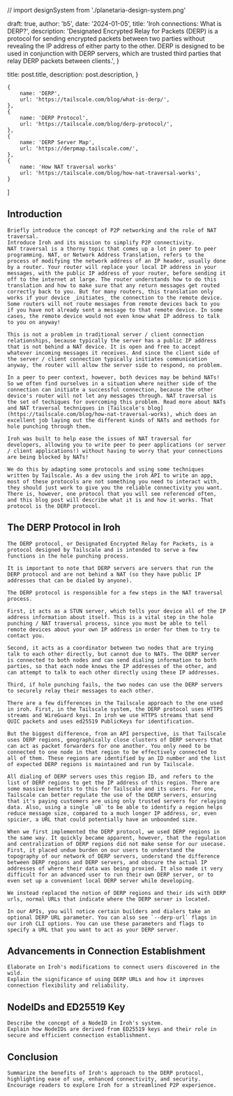 // import designSystem from './planetaria-design-system.png'

  draft: true,
  author: 'b5',
  date: '2024-01-05',
  title: 'Iroh connections: What is DERP?',
  description:
    'Designated Encrypted Relay for Packets (DERP) is a protocol for sending encrypted packets between two parties without revealing the IP address of either party to the other. DERP is designed to be used in conjunction with DERP servers, which are trusted third parties that relay DERP packets between clients.',
}

  title: post.title,
  description: post.description,
}

    {
        name: 'DERP',
        url: 'https://tailscale.com/blog/what-is-derp/',
    },
    {
        name: 'DERP Protocol',
        url: 'https://tailscale.com/blog/derp-protocol/',
    },
    {
        name: 'DERP Server Map',
        url: 'https://derpmap.tailscale.com/',
    },
    {
        name: 'How NAT traversal works'
        url: 'https://tailscale.com/blog/how-nat-traversal-works',
    }
]



## Introduction

    Briefly introduce the concept of P2P networking and the role of NAT traversal.
    Introduce Iroh and its mission to simplify P2P connectivity.
    NAT traversal is a thorny topic that comes up a lot in peer to peer programming. NAT, or Network Address Translation, refers to the process of modifying the network address of an IP header, usually done by a router. Your router will replace your local IP address in your messages, with the public IP address of your router, before sending it off to the internet at large. The router understands how to do this translation and how to make sure that any return messages get routed correctly back to you. But for many routers, this translation only works if your device _initiates_ the connection to the remote device. Some routers will not route messages from remote devices back to you if you have not already sent a message to that remote device. In some cases, the remote device would not even know what IP address to talk to you on anyway!

    This is not a problem in traditional server / client connection relationships, because typically the server has a public IP address that is not behind a NAT device. It is open and free to accept whatever incoming messages it receives. And since the client side of the server / client connection typically initiates communication anyway, the router will allow the server side to respond, no problem.

    In a peer to peer context, however, both devices may be behind NATs! So we often find ourselves in a situation where neither side of the connection can initiate a successful connection, because the other device's router will not let any messages through. NAT traversal is the set of techiques for overcoming this problem. Read more about NATs and NAT traversal techniques in [Tailscale's blog](https://tailscale.com/blog/how-nat-traversal-works), which does an excellent job laying out the different kinds of NATs and methods for hole punching through them.

    Iroh was built to help ease the issues of NAT traversal for developers, allowing you to write peer to peer applications (or server / client applications!) without having to worry that your connections are being blocked by NATs!

    We do this by adapting some protocols and using some techniques written by Tailscale. As a dev using the iroh API to write an app, most of these protocols are not something you need to interact with, they should just work to give you the reliable connectivity you want. There is, however, one protocol that you will see referenced often, and this blog post will describe what it is and how it works. That protocol is the DERP protocol.
    
## The DERP Protocol in Iroh

    The DERP protocol, or Designated Encrypted Relay for Packets, is a protocol designed by Tailscale and is intended to serve a few functions in the hole punching process. 

    It is important to note that DERP servers are servers that run the DERP protocol and are not behind a NAT (so they have public IP addresses that can be dialed by anyone).

    The DERP protocol is responsible for a few steps in the NAT traversal process.

    First, it acts as a STUN server, which tells your device all of the IP address information about itself. This is a vital step in the hole punching / NAT traversal process, since you must be able to tell remote devices about your own IP address in order for them to try to contact you.

    Second, it acts as a coordinator between two nodes that are trying talk to each other directly, but cannot due to NATs. The DERP server is connected to both nodes and can send dialing information to both parties, so that each node knows the IP addresses of the other, and can attempt to talk to each other directly using these IP addresses.

    Third, if hole punching fails, the two nodes can use the DERP servers to securely relay their messages to each other.  

    There are a few differences in the Tailscale approach to the one used in iroh. First, in the Tailscale system, the DERP protocol uses HTTPS streams and WireGuard keys. In iroh we use HTTPS streams that send QUIC packets and uses ed25519 PublicKeys for identification.

    But the biggest difference, from an API perspective, is that Tailscale uses DERP regions, geographically close clusters of DERP servers that can act as packet forwarders for one another. You only need to be connected to one node in that region to be effectively connected to all of them. These regions are identified by an ID number and the list of expected DERP regions is maintained and run by Tailscale.

    All dialing of DERP servers uses this region ID, and refers to the list of DERP regions to get the IP address of this region. There are some massive benefits to this for Tailscale and its users. For one, Tailscale can better regulate the use of the DERP servers, ensuring that it's paying customers are using only trusted servers for relaying data. Also, using a single `u8` to be able to identify a region helps reduce message size, compared to a much longer IP address, or, even spicier, a URL that could potentially have an unbounded size.

    When we first implemented the DERP protocol, we used DERP regions in the same way. It quickly became apparent, however, that the regulation and centralization of DERP regions did not make sense for our usecase. First, it placed undue burden on our users to understand the topography of our network of DERP servers, understand the difference between DERP regions and DERP servers, and obscure the actual IP addresses of where their data was being proxied. It also made it very difficult for an advanced user to run their own DERP server, or to even set up a convenient local DERP server while developing.

    We instead replaced the notion of DERP regions and their ids with DERP urls, normal URLs that indicate where the DERP server is located.

    In our APIs, you will notice certain builders and dialers take an optional DERP URL parameter. You can also see `--derp-url` flags in our iroh CLI options. You can use these parameters and flags to specify a URL that you want to act as your DERP server. 


## Advancements in Connection Establishment

    Elaborate on Iroh's modifications to connect users discovered in the wild.
    Explain the significance of using DERP URLs and how it improves connection flexibility and reliability.

## NodeIDs and ED25519 Key

    Describe the concept of a NodeID in Iroh's system.
    Explain how NodeIDs are derived from ED25519 keys and their role in secure and efficient connection establishment.

## Conclusion

    Summarize the benefits of Iroh's approach to the DERP protocol, highlighting ease of use, enhanced connectivity, and security.
    Encourage readers to explore Iroh for a streamlined P2P experience.
